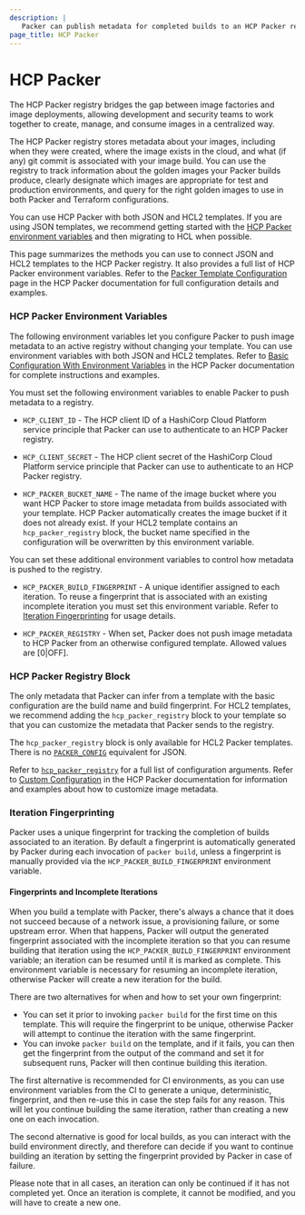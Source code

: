 ```yaml
---
description: |
   Packer can publish metadata for completed builds to an HCP Packer registry. Legacy JSON templates can connect to the registry using environment variables. HCL2 templates can connect using an hcp_packer_registry block. 
page_title: HCP Packer
---
```


# HCP Packer

The HCP Packer registry bridges the gap between image factories and image deployments, allowing development and security teams to work together to create, manage, and consume images in a centralized way.

The HCP Packer registry stores metadata about your images, including when they were created, where the image exists in the cloud, and what (if any) git commit is associated with your image build. You can use the registry to track information about the golden images your Packer builds produce, clearly designate which images are appropriate for test and production environments, and query for the right golden images to use in both Packer and Terraform configurations.

You can use HCP Packer with both JSON and HCL2 templates. If you are using JSON templates, we recommend getting started with 
the [HCP Packer environment variables](#hcp-packer-environment-variables) and then migrating to HCL when possible. 

This page summarizes the methods you can use to connect JSON and HCL2 templates to the HCP Packer registry. It also provides a full list of HCP Packer environment variables. Refer to the [Packer Template Configuration](https://cloud.hashicorp.com/docs/packer/store-image-metadata/packer-template-configuration) page in the HCP Packer documentation for full configuration details and examples.

### HCP Packer Environment Variables

The following environment variables let you configure Packer to push image metadata to an active registry without changing your template. You can use environment variables with both JSON and HCL2 templates. Refer to [Basic Configuration With Environment Variables](https://cloud.hashicorp.com/docs/packer/store-image-metadata/packer-template-configuration#basic-configuration-with-environment-variables) in the HCP Packer documentation for complete instructions and examples. 

You must set the following environment variables to enable Packer to push metadata to a registry.

- `HCP_CLIENT_ID`          - The HCP client ID of a HashiCorp Cloud Platform service principle that Packer can use to authenticate to an HCP Packer registry.

- `HCP_CLIENT_SECRET`      - The HCP client secret of the HashiCorp Cloud Platform service principle that Packer can use to authenticate to an HCP Packer registry.

- `HCP_PACKER_BUCKET_NAME` - The name of the image bucket where you want HCP Packer to store image metadata from builds associated with your template. HCP Packer automatically creates the image bucket if it does not already exist. If your HCL2 template contains an `hcp_packer_registry` block, the bucket name specified in the configuration will be overwritten by this environment variable.

You can set these additional environment variables to control how metadata is pushed to the registry.

- `HCP_PACKER_BUILD_FINGERPRINT` - A unique identifier assigned to each iteration. To reuse a fingerprint that is associated with an existing incomplete iteration you must set this environment variable. Refer to [Iteration Fingerprinting](#iteration-fingerprinting) for usage details.

- `HCP_PACKER_REGISTRY`    -  When set, Packer does not push image metadata to HCP Packer from an otherwise configured template. Allowed values are [0|OFF].

### HCP Packer Registry Block

The only metadata that Packer can infer from a template with the basic configuration are the build name and build fingerprint. For HCL2 templates, we recommend adding the `hcp_packer_registry` block to your template so that you can customize the metadata that Packer sends to the registry. 

The `hcp_packer_registry` block is only available for HCL2 Packer templates. There is no [`PACKER_CONFIG`](docs/configure#packer-s-config-file) equivalent for JSON.

Refer to [`hcp_packer_registry`](docs/templates/hcl_templates/blocks/build/hcp_packer_registry) for a full list of configuration arguments. Refer to [Custom Configuration](https://cloud.hashicorp.com/docs/packer/store-image-metadata/packer-template-configuration#custom-configuration) in the HCP Packer documentation for information and examples about how to customize image metadata.

### Iteration Fingerprinting

Packer uses a unique fingerprint for tracking the completion of builds associated to an iteration. By default a fingerprint is automatically generated by Packer during each invocation of `packer build`, unless a fingerprint is manually provided via the `HCP_PACKER_BUILD_FINGERPRINT` environment variable.

#### Fingerprints and Incomplete Iterations

When you build a template with Packer, there's always a chance that it does not succeed because of a network issue, a provisioning failure, or some upstream error. When that happens, Packer will output the generated fingerprint associated with the incomplete iteration so that you can resume building that iteration using the `HCP_PACKER_BUILD_FINGERPRINT` environment variable; an iteration can be resumed until it is marked as complete. This environment variable is necessary for resuming an incomplete iteration, otherwise Packer will create a new iteration for the build.

There are two alternatives for when and how to set your own fingerprint:

* You can set it prior to invoking `packer build` for the first time on this template. This will require the fingerprint to be unique, otherwise Packer will attempt to continue the iteration with the same fingerprint.
* You can invoke `packer build` on the template, and if it fails, you can then get the fingerprint from the output of the command and set it for subsequent runs, Packer will then continue building this iteration.

The first alternative is recommended for CI environments, as you can use environment variables from the CI to generate a unique, deterministic, fingerprint, and then re-use this in case the step fails for any reason. This will let you continue building the same iteration, rather than creating a new one on each invocation.

The second alternative is good for local builds, as you can interact with the build environment directly, and therefore can decide if you want to continue building an iteration by setting the fingerprint provided by Packer in case of failure.

Please note that in all cases, an iteration can only be continued if it has not completed yet. Once an iteration is complete, it cannot be modified, and you will have to create a new one.
